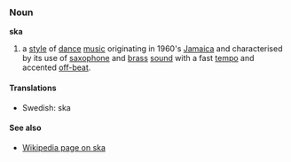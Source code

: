 ===Noun===
'''ska'''

#a [[style]] of [[dance]] [[music]] originating in 1960's [[Jamaica]] and characterised by its use of [[saxophone]] and [[brass]] [[sound]] with a fast [[tempo]] and accented [[off-beat]].

==== Translations ====
*Swedish: ska

====See also====
*[[w: ska|Wikipedia page on ska]]